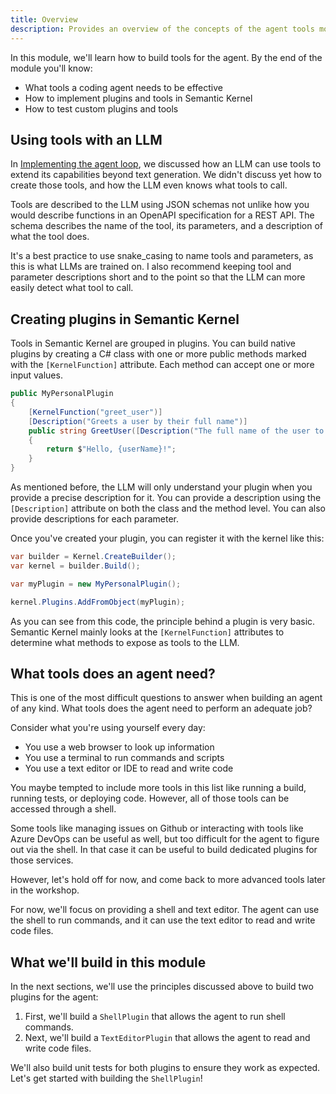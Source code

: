 ```yaml
---
title: Overview
description: Provides an overview of the concepts of the agent tools module.
---
```



In this module, we'll learn how to build tools for the agent. By the end of the
module you'll know:

- What tools a coding agent needs to be effective
- How to implement plugins and tools in Semantic Kernel
- How to test custom plugins and tools

<CaptionedImage src={agentArchitectureStep2} alt="Agent Tools Architecture - Items implemented in this module are highlighted in blue" />

## Using tools with an LLM

In [Implementing the agent loop](/modules/agent-loop/implement-agent-loop), we
discussed how an LLM can use tools to extend its capabilities beyond text
generation. We didn't discuss yet how to create those tools, and how the LLM 
even knows what tools to call. 

Tools are described  to the LLM using JSON schemas not unlike how you would
describe functions in an OpenAPI specification for a REST API. The schema
describes the name of the tool, its parameters, and a description of what the
tool does.

It's a best practice to use snake_casing to name tools and parameters, as this
is what LLMs are trained on. I also recommend keeping tool and parameter 
descriptions short and to the point so that the LLM can more easily detect
what tool to call.

## Creating plugins in Semantic Kernel

Tools in Semantic Kernel are grouped in plugins. You can build native plugins
by creating a C# class with one or more public methods marked with the 
`[KernelFunction]` attribute. Each method can accept one or more input values.

```csharp
public MyPersonalPlugin
{
    [KernelFunction("greet_user")]
    [Description("Greets a user by their full name")]
    public string GreetUser([Description("The full name of the user to greet")] string userName)
    {
        return $"Hello, {userName}!";
    }
}
```

As mentioned before, the LLM will only understand your plugin when you provide
a precise description for it. You can provide a description using the `[Description]`
attribute on both the class and the method level. You can also provide descriptions
for each parameter.

Once you've created your plugin, you can register it with the kernel like this:

```csharp
var builder = Kernel.CreateBuilder();
var kernel = builder.Build();

var myPlugin = new MyPersonalPlugin();

kernel.Plugins.AddFromObject(myPlugin);
```

As you can see from this code, the principle behind a plugin is very basic.
Semantic Kernel mainly looks at the `[KernelFunction]` attributes to determine
what methods to expose as tools to the LLM.

## What tools does an agent need?

This is one of the most difficult questions to answer when building an agent
of any kind. What tools does the agent need to perform an adequate job?

Consider what you're using yourself every day:

- You use a web browser to look up information
- You use a terminal to run commands and scripts
- You use a text editor or IDE to read and write code

You maybe tempted to include more tools in this list like running a build, running
tests, or deploying code. However, all of those tools can be accessed through a shell.

Some tools like managing issues on Github or interacting with tools like Azure DevOps
can be useful as well, but too difficult for the agent to figure out via the shell.
In that case it can be useful to build dedicated plugins for those services.

However, let's hold off for now, and come back to more advanced tools later in the workshop.

For now, we'll focus on providing a shell and text editor. The agent can use the shell
to run commands, and it can use the text editor to read and write code files.

## What we'll build in this module

In the next sections, we'll use the principles discussed above to build two
plugins for the agent:

1. First, we'll build a `ShellPlugin` that allows the agent to run shell commands.
2. Next, we'll build a `TextEditorPlugin` that allows the agent to read and
   write code files.

We'll also build unit tests for both plugins to ensure they work as expected.
Let's get started with building the `ShellPlugin`!